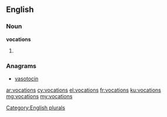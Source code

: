 ==English==

===Noun===
'''vocations'''

# {{plural of|[[vocation]]}}

===Anagrams===
* [[vasotocin#English|vasotocin]]

[[Category:English plurals]]

[[ar:vocations]]
[[cy:vocations]]
[[el:vocations]]
[[fr:vocations]]
[[ku:vocations]]
[[mg:vocations]]
[[my:vocations]]